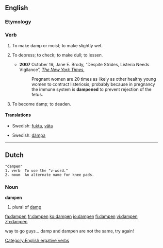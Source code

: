 ==English==

===Etymology===
{{suffix|damp|en|ss=3}}

===Verb===
{{en-verb}}

# {{transitive}} To make damp or moist; to make slightly wet.
# {{transitive}} To depress; to check; to make dull; to lessen.
#* '''2007''' October 16, Jane E. Brody, “Despite Strides, Listeria Needs Vigilance”, ''[[w:The New York Times|The New York Times]]'',
#*: Pregnant women are 20 times as likely as other healthy young women to contract listeriosis, probably because in pregnancy the immune system is '''dampened''' to prevent rejection of the fetus.
# {{intransitive}} To become damp; to deaden.

{{Webster}}

====Translations====
{{trans-top|make damp}}
*Swedish: [[fukta]], [[väta]]
{{trans-mid}}
{{trans-bottom}}
{{trans-top|depress, lessen}}
*Swedish: [[dämpa]]
{{trans-mid}}
{{trans-bottom}}
{{trans-top|become damp, to deaden}}
{{trans-mid}}
{{trans-bottom}}

[[Category:English ergative verbs]]

----

==Dutch==
{{rfv}}
 "dampen"
 1. verb  To use the "v-word."
 2. noun  An alternate name for knee pads.

===Noun===
'''dampen''' {{m}}

# plural of [[damp]]

[[fa:dampen]]
[[fr:dampen]]
[[ko:dampen]]
[[io:dampen]]
[[fi:dampen]]
[[vi:dampen]]
[[zh:dampen]]


way to go guys... damp and dampen are not the same, try again!